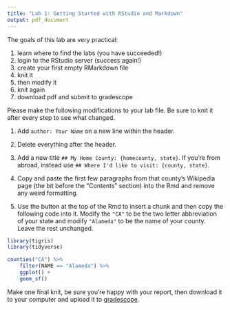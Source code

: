 ```yaml
---
title: "Lab 1: Getting Started with RStudio and Markdown"
output: pdf_document
---
```


The goals of this lab are very practical:

1. learn where to find the labs (you have succeeded!)
2. login to the RStudio server (success again!)
3. create your first empty RMarkdown file
4. knit it
5. then modify it
6. knit again
7. download pdf and submit to gradescope

Please make the following modifications to your lab file. Be sure to knit it after every step to see what changed.

1. Add `author: Your Name` on a new line within the header.

2. Delete everything after the header.

3. Add a new title `## My Home County: {homecounty, state}`. If you're from abroad, instead use `## Where I'd like to visit: {county, state}`.

4. Copy and paste the first few paragraphs from that county's Wikipedia page (the bit before the "Contents" section) into the Rmd and remove any weird formatting.

5. Use the button at the top of the Rmd to insert a chunk and then copy the following code into it. Modify the `"CA"` to be the two letter abbreviation of your state and modify `"Alameda"` to be the name of your county. Leave the rest unchanged.

```r
library(tigris)
library(tidyverse)

counties("CA") %>%
    filter(NAME == "Alameda") %>%
    ggplot() +
    geom_sf()
```

Make one final knit, be sure you're happy with your report, then download it to your computer and upload it to [gradescope](http://www.gradescope.com).